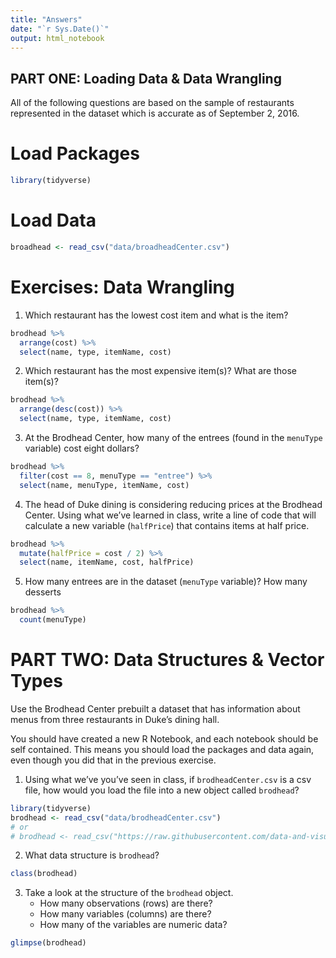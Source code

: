 ```yaml
---
title: "Answers"
date: "`r Sys.Date()`"
output: html_notebook
---
```


## PART ONE: Loading Data & Data Wrangling

All of the following questions are based on the sample of restaurants represented in the dataset which is accurate as of September 2, 2016.

# Load Packages
```r
library(tidyverse)
```

# Load Data

```r
broadhead <- read_csv("data/broadheadCenter.csv")
```

# Exercises: Data Wrangling

1. Which restaurant has the lowest cost item and what is the item?

```r
brodhead %>% 
  arrange(cost) %>% 
  select(name, type, itemName, cost)
```


2. Which restaurant has the most expensive item(s)?  What are those item(s)?

```r
brodhead %>% 
  arrange(desc(cost)) %>% 
  select(name, type, itemName, cost)
```


3. At the Brodhead Center, how many of the entrees (found in the `menuType` variable) cost eight dollars?

```r
brodhead %>% 
  filter(cost == 8, menuType == "entree") %>% 
  select(name, menuType, itemName, cost)
```


4. The head of Duke dining is considering reducing prices at the Brodhead Center. Using what we've learned in class, write a line of code that will calculate a new variable (`halfPrice`) that contains items at half price.

```r
brodhead %>% 
  mutate(halfPrice = cost / 2) %>% 
  select(name, itemName, cost, halfPrice)
```


5. How many entrees are in the dataset (`menuType` variable)? How many desserts 
```r
brodhead %>% 
  count(menuType)
```


# PART TWO:  Data Structures & Vector Types

Use the Brodhead Center prebuilt a dataset that has information about menus from three restaurants in Duke's dining hall.  

You should have created a new R Notebook, and each notebook should be self contained.  This means you should load the packages and data again, even though you did that in the previous exercise.

1. Using what we've you've seen in class, if `brodheadCenter.csv` is a csv file, how would you load the file into a new object called `brodhead`?

```r
library(tidyverse)
brodhead <- read_csv("data/brodheadCenter.csv")
# or 
# brodhead <- read_csv("https://raw.githubusercontent.com/data-and-visualization/Intro2R/master/data/brodheadCenter.csv")
```

2. What data structure is `brodhead`?

```r
class(brodhead)
```


3. Take a look at the structure of the `brodhead` object.
    - How many observations (rows) are there?
    - How many variables (columns) are there?
    - How many of the variables are numeric data?
    
```r
glimpse(brodhead)
```
